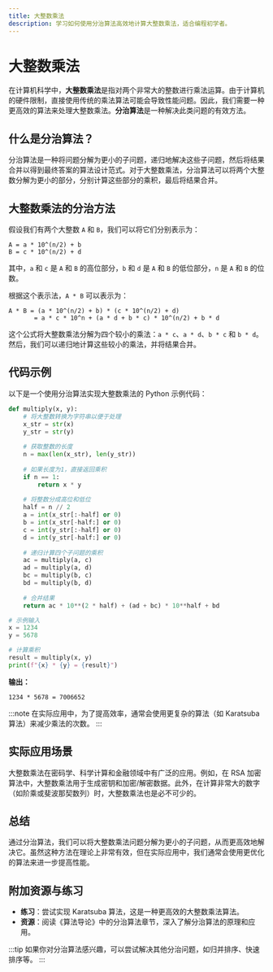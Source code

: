 ```yaml
---
title: 大整数乘法
description: 学习如何使用分治算法高效地计算大整数乘法，适合编程初学者。
---
```


# 大整数乘法

在计算机科学中，**大整数乘法**是指对两个非常大的整数进行乘法运算。由于计算机的硬件限制，直接使用传统的乘法算法可能会导致性能问题。因此，我们需要一种更高效的算法来处理大整数乘法。**分治算法**是一种解决此类问题的有效方法。

## 什么是分治算法？

分治算法是一种将问题分解为更小的子问题，递归地解决这些子问题，然后将结果合并以得到最终答案的算法设计范式。对于大整数乘法，分治算法可以将两个大整数分解为更小的部分，分别计算这些部分的乘积，最后将结果合并。

## 大整数乘法的分治方法

假设我们有两个大整数 `A` 和 `B`，我们可以将它们分别表示为：

```
A = a * 10^(n/2) + b
B = c * 10^(n/2) + d
```

其中，`a` 和 `c` 是 `A` 和 `B` 的高位部分，`b` 和 `d` 是 `A` 和 `B` 的低位部分，`n` 是 `A` 和 `B` 的位数。

根据这个表示法，`A * B` 可以表示为：

```
A * B = (a * 10^(n/2) + b) * (c * 10^(n/2) + d)
       = a * c * 10^n + (a * d + b * c) * 10^(n/2) + b * d
```

这个公式将大整数乘法分解为四个较小的乘法：`a * c`、`a * d`、`b * c` 和 `b * d`。然后，我们可以递归地计算这些较小的乘法，并将结果合并。

## 代码示例

以下是一个使用分治算法实现大整数乘法的 Python 示例代码：

```python
def multiply(x, y):
    # 将大整数转换为字符串以便于处理
    x_str = str(x)
    y_str = str(y)
    
    # 获取整数的长度
    n = max(len(x_str), len(y_str))
    
    # 如果长度为1，直接返回乘积
    if n == 1:
        return x * y
    
    # 将整数分成高位和低位
    half = n // 2
    a = int(x_str[:-half] or 0)
    b = int(x_str[-half:] or 0)
    c = int(y_str[:-half] or 0)
    d = int(y_str[-half:] or 0)
    
    # 递归计算四个子问题的乘积
    ac = multiply(a, c)
    ad = multiply(a, d)
    bc = multiply(b, c)
    bd = multiply(b, d)
    
    # 合并结果
    return ac * 10**(2 * half) + (ad + bc) * 10**half + bd

# 示例输入
x = 1234
y = 5678

# 计算乘积
result = multiply(x, y)
print(f"{x} * {y} = {result}")
```

**输出：**

```
1234 * 5678 = 7006652
```

:::note
在实际应用中，为了提高效率，通常会使用更复杂的算法（如 Karatsuba 算法）来减少乘法的次数。
:::

## 实际应用场景

大整数乘法在密码学、科学计算和金融领域中有广泛的应用。例如，在 RSA 加密算法中，大整数乘法用于生成密钥和加密/解密数据。此外，在计算非常大的数字（如阶乘或斐波那契数列）时，大整数乘法也是必不可少的。

## 总结

通过分治算法，我们可以将大整数乘法问题分解为更小的子问题，从而更高效地解决它。虽然这种方法在理论上非常有效，但在实际应用中，我们通常会使用更优化的算法来进一步提高性能。

## 附加资源与练习

- **练习**：尝试实现 Karatsuba 算法，这是一种更高效的大整数乘法算法。
- **资源**：阅读《算法导论》中的分治算法章节，深入了解分治算法的原理和应用。

:::tip
如果你对分治算法感兴趣，可以尝试解决其他分治问题，如归并排序、快速排序等。
:::